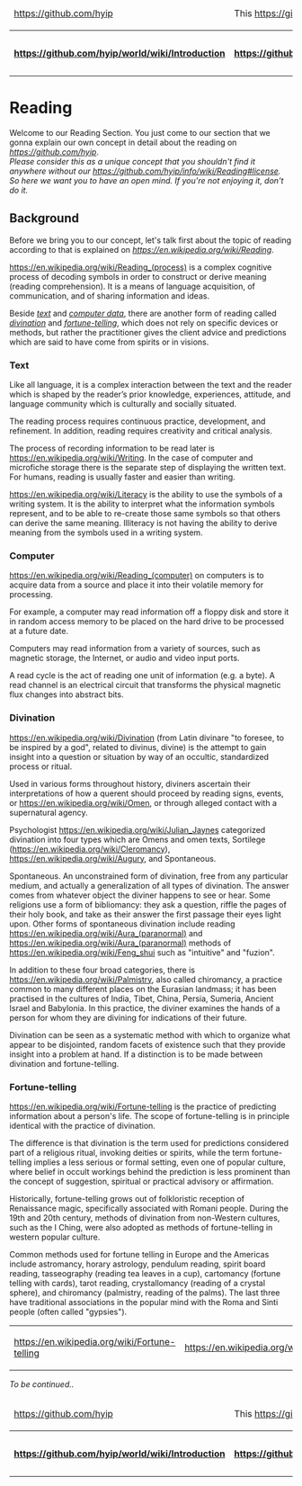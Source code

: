 <table>
  <thead>
    <tr>
      <td>[[<img src="https://avatars1.githubusercontent.com/u/8466209?v=3&s=20" class="avatar">|https://github.com/hyip]]</td><td colspan="8">This [[wiki|https://github.com/hyip/info/wiki]] is courtesy of <strong>[[The HYIP Project|https://github.com/hyip]]</strong>. Find all of them on <strong>[[The Project Map|https://github.com/hyip/info/wiki/maps#project-map]]</strong>.</td>   
    </tr>
  </thead>
  <tbody>
    <tr>
      <th>[[:arrow_double_up:|https://github.com/hyip/world/wiki/Introduction]]</th>
      <th>[[:arrow_up_small:|https://github.com/hyipworld/hyipworld.github.io/wiki/Introduction]]</th>
      <th>[[Introduction|:rewind:]] [[Introduction|Intro]]</th>
      <th>[[Writing|:arrow_backward:]] [[Writing|Prev]]</th>
      <th>[[Reading|:repeat:]] [[Reading|Reload]]</th>
      <th>[[Discussion|Next]] [[Discussion|:arrow_forward:]]</th>
      <th>[[maps|Last]] [[maps|:fast_forward:]]</th>
      <th>[[:arrow_down_small:|https://github.com/hyip/rating]]</th>
      <th>[[:arrow_double_down:|https://github.com/hyip/rating/wiki/Introduction]]</th>
    </tr>
  </tbody>
</table>
= Reading =
Welcome to our Reading Section. You just come to our section that we gonna explain our own concept in detail about the reading on ''[[our project|https://github.com/hyip]]''.<br />

''Please consider this as a unique concept that you shouldn't find it anywhere without our [[license|https://github.com/hyip/info/wiki/Reading#license]]. So here we want you to have an open mind. If you're not enjoying it, don't do it.''

== Background ==
Before we bring you to our concept, let's talk first about the topic of reading according to that is explained on ''[[Wikipedia|https://en.wikipedia.org/wiki/Reading]]''.

[[Reading|https://en.wikipedia.org/wiki/Reading_(process)]] is a complex cognitive process of decoding symbols in order to construct or derive meaning (reading comprehension). It is a means of language acquisition, of communication, and of sharing information and ideas. 

Beside ''[[Reading#text|text]]'' and ''[[Reading#computer|computer data]]'', there are another form of reading called ''[[Reading#divination|divination]]'' and ''[[Reading#fortune-telling|fortune-telling]]'', which does not rely on specific devices or methods, but rather the practitioner gives the client advice and predictions which are said to have come from spirits or in visions.

=== Text ===
Like all language, it is a complex interaction between the text and the reader which is shaped by the reader’s prior knowledge, experiences, attitude, and language community which is culturally and socially situated. 

The reading process requires continuous practice, development, and refinement. In addition, reading requires creativity and critical analysis.

The process of recording information to be read later is [[writing|https://en.wikipedia.org/wiki/Writing]]. In the case of computer and microfiche storage there is the separate step of displaying the written text. For humans, reading is usually faster and easier than writing.

[[Literacy|https://en.wikipedia.org/wiki/Literacy]] is the ability to use the symbols of a writing system. It is the ability to interpret what the information symbols represent, and to be able to re-create those same symbols so that others can derive the same meaning. Illiteracy is not having the ability to derive meaning from the symbols used in a writing system.
=== Computer ===
[[Reading|https://en.wikipedia.org/wiki/Reading_(computer)]] on computers is to acquire data from a source and place it into their volatile memory for processing. 

For example, a computer may read information off a floppy disk and store it in random access memory to be placed on the hard drive to be processed at a future date. 

Computers may read information from a variety of sources, such as magnetic storage, the Internet, or audio and video input ports.

A read cycle is the act of reading one unit of information (e.g. a byte). A read channel is an electrical circuit that transforms the physical magnetic flux changes into abstract bits. 
=== Divination ===
[[Divination|https://en.wikipedia.org/wiki/Divination]] (from Latin divinare "to foresee, to be inspired by a god", related to divinus, divine) is the attempt to gain insight into a question or situation by way of an occultic, standardized process or ritual. 

Used in various forms throughout history, diviners ascertain their interpretations of how a querent should proceed by reading signs, events, or [[omens|https://en.wikipedia.org/wiki/Omen]], or through alleged contact with a supernatural agency.

Psychologist [[Julian Jaynes|https://en.wikipedia.org/wiki/Julian_Jaynes]] categorized divination into four types which are Omens and omen texts, Sortilege ([[cleromancy|https://en.wikipedia.org/wiki/Cleromancy]]), [[Augury|https://en.wikipedia.org/wiki/Augury]], and Spontaneous.

Spontaneous. An unconstrained form of divination, free from any particular medium, and actually a generalization of all types of divination. The answer comes from whatever object the diviner happens to see or hear. Some religions use a form of bibliomancy: they ask a question, riffle the pages of their holy book, and take as their answer the first passage their eyes light upon. Other forms of spontaneous divination include reading [[auras|https://en.wikipedia.org/wiki/Aura_(paranormal)]] and [[New Age|https://en.wikipedia.org/wiki/Aura_(paranormal)]] methods of [[feng shui|https://en.wikipedia.org/wiki/Feng_shui]] such as "intuitive" and "fuzion".

In addition to these four broad categories, there is [[palmistry|https://en.wikipedia.org/wiki/Palmistry]], also called chiromancy, a practice common to many different places on the Eurasian landmass; it has been practised in the cultures of India, Tibet, China, Persia, Sumeria, Ancient Israel and Babylonia. In this practice, the diviner examines the hands of a person for whom they are divining for indications of their future.

Divination can be seen as a systematic method with which to organize what appear to be disjointed, random facets of existence such that they provide insight into a problem at hand. If a distinction is to be made between divination and fortune-telling.
=== Fortune-telling ===
[[Fortune-telling|https://en.wikipedia.org/wiki/Fortune-telling]] is the practice of predicting information about a person's life. The scope of fortune-telling is in principle identical with the practice of divination.

The difference is that divination is the term used for predictions considered part of a religious ritual, invoking deities or spirits, while the term fortune-telling implies a less serious or formal setting, even one of popular culture, where belief in occult workings behind the prediction is less prominent than the concept of suggestion, spiritual or practical advisory or affirmation.

Historically, fortune-telling grows out of folkloristic reception of Renaissance magic, specifically associated with Romani people. During the 19th and 20th century, methods of divination from non-Western cultures, such as the I Ching, were also adopted as methods of fortune-telling in western popular culture.

Common methods used for fortune telling in Europe and the Americas include astromancy, horary astrology, pendulum reading, spirit board reading, tasseography (reading tea leaves in a cup), cartomancy (fortune telling with cards), tarot reading, crystallomancy (reading of a crystal sphere), and chiromancy (palmistry, reading of the palms). The last three have traditional associations in the popular mind with the Roma and Sinti people (often called "gypsies").

<table>
    <tr>
      <td>[[<img src="https://tophyipmonitor.files.wordpress.com/2015/11/chart_of_the_hand.png?h=300">|https://en.wikipedia.org/wiki/Fortune-telling]]</td>
      <td>[[<img src="https://tophyipmonitor.files.wordpress.com/2015/11/the_zodiac_man.jpg?h=300">|https://en.wikipedia.org/wiki/Astrology]]</td>
      <td>[[<img src="https://tophyipmonitor.files.wordpress.com/2015/11/fengshui_compass1.jpg?h=300">|https://en.wikipedia.org/wiki/Feng_shui]]</td>   
  </tr>
</table>

''To be continued..''
<table>
  <thead>
    <tr>
      <td>[[<img src="https://avatars1.githubusercontent.com/u/8466209?v=3&s=20" class="avatar">|https://github.com/hyip]]</td><td colspan="8">This [[wiki|https://github.com/hyip/info/wiki]] is courtesy of <strong>[[The HYIP Project|https://github.com/hyip]]</strong>. Find all of them on <strong>[[The Project Map|https://github.com/hyip/info/wiki/maps#project-map]]</strong>.</td>   
    </tr>
  </thead>
  <tbody>
    <tr>
      <th>[[:arrow_double_up:|https://github.com/hyip/world/wiki/Introduction]]</th>
      <th>[[:arrow_up_small:|https://github.com/hyipworld/hyipworld.github.io/wiki/Introduction]]</th>
      <th>[[Introduction|:rewind:]] [[Introduction|Intro]]</th>
      <th>[[Writing|:arrow_backward:]] [[Writing|Prev]]</th>
      <th>[[Reading|:repeat:]] [[Reading|Reload]]</th>
      <th>[[Discussion|Next]] [[Discussion|:arrow_forward:]]</th>
      <th>[[maps|Last]] [[maps|:fast_forward:]]</th>
      <th>[[:arrow_down_small:|https://github.com/hyip/rating]]</th>
      <th>[[:arrow_double_down:|https://github.com/hyip/rating/wiki/Introduction]]</th>
    </tr>
  </tbody>
</table>